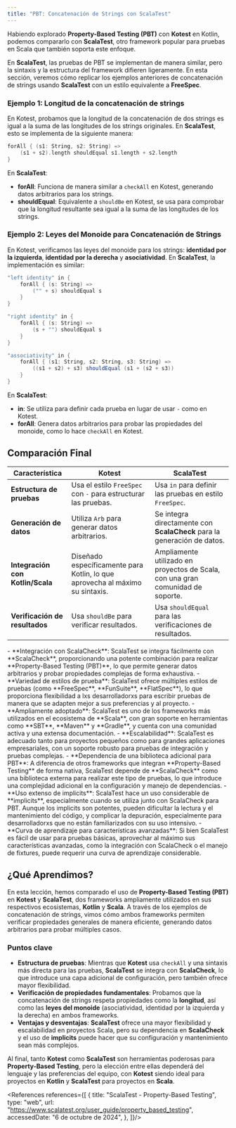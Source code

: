```yaml
---
title: "PBT: Concatenación de Strings con ScalaTest"
---
```


<ReadingTime/>

Habiendo explorado **Property-Based Testing (PBT)** con **Kotest** en Kotlin, podemos compararlo con **ScalaTest**, otro framework popular para pruebas en Scala que también soporta este enfoque.

En **ScalaTest**, las pruebas de PBT se implementan de manera similar, pero la sintaxis y la estructura del framework difieren ligeramente. En esta sección, veremos cómo replicar los ejemplos anteriores de concatenación de strings usando **ScalaTest** con un estilo equivalente a **FreeSpec**.

### Ejemplo 1: Longitud de la concatenación de strings

En Kotest, probamos que la longitud de la concatenación de dos strings es igual a la suma de las longitudes de los strings originales. En **ScalaTest**, esto se implementa de la siguiente manera:

```scala showLineNumbers
forAll { (s1: String, s2: String) =>
    (s1 + s2).length shouldEqual s1.length + s2.length
}
```

En **ScalaTest**:
- **forAll**: Funciona de manera similar a `checkAll` en Kotest, generando datos arbitrarios para los strings.
- **shouldEqual**: Equivalente a `shouldBe` en Kotest, se usa para comprobar que la longitud resultante sea igual a la suma de las longitudes de los strings.

### Ejemplo 2: Leyes del Monoide para Concatenación de Strings

En Kotest, verificamos las leyes del monoide para los strings: **identidad por la izquierda**, **identidad por la derecha** y **asociatividad**. En **ScalaTest**, la implementación es similar:

```scala showLineNumbers
"left identity" in {
    forAll { (s: String) =>
        ("" + s) shouldEqual s
    }
}

"right identity" in {
    forAll { (s: String) =>
        (s + "") shouldEqual s
    }
}

"associativity" in {
    forAll { (s1: String, s2: String, s3: String) =>
        ((s1 + s2) + s3) shouldEqual (s1 + (s2 + s3))
    }
}
```

En **ScalaTest**:
- **in**: Se utiliza para definir cada prueba en lugar de usar `-` como en Kotest.
- **forAll**: Genera datos arbitrarios para probar las propiedades del monoide, como lo hace `checkAll` en Kotest.

## Comparación Final

| **Característica**               | **Kotest**                                                                    | **ScalaTest**                                                                   |
|----------------------------------|-------------------------------------------------------------------------------|---------------------------------------------------------------------------------|
| **Estructura de pruebas**        | Usa el estilo `FreeSpec` con `-` para estructurar las pruebas.                | Usa `in` para definir las pruebas en estilo `FreeSpec`.                         |
| **Generación de datos**          | Utiliza `Arb` para generar datos arbitrarios.                                 | Se integra directamente con **ScalaCheck** para la generación de datos.         |
| **Integración con Kotlin/Scala** | Diseñado específicamente para Kotlin, lo que aprovecha al máximo su sintaxis. | Ampliamente utilizado en proyectos de Scala, con una gran comunidad de soporte. |
| **Verificación de resultados**   | Usa `shouldBe` para verificar resultados.                                     | Usa `shouldEqual` para las verificaciones de resultados.                        |

<ProCons>
    <Pros>
        - **Integración con ScalaCheck**: ScalaTest se integra fácilmente con **ScalaCheck**, proporcionando una potente combinación para realizar **Property-Based Testing (PBT)**, lo que permite generar datos arbitrarios y probar propiedades complejas de forma exhaustiva.
        - **Variedad de estilos de prueba**: ScalaTest ofrece múltiples estilos de pruebas (como **FreeSpec**, **FunSuite**, **FlatSpec**), lo que proporciona flexibilidad a lxs desarrolladorxs para escribir pruebas de manera que se adapten mejor a sus preferencias y al proyecto.
        - **Ampliamente adoptado**: ScalaTest es uno de los frameworks más utilizados en el ecosistema de **Scala**, con gran soporte en herramientas como **SBT**, **Maven** y **Gradle**, y cuenta con una comunidad activa y una extensa documentación.
        - **Escalabilidad**: ScalaTest es adecuado tanto para proyectos pequeños como para grandes aplicaciones empresariales, con un soporte robusto para pruebas de integración y pruebas complejas.
    </Pros>
    <Cons>
        - **Dependencia de una biblioteca adicional para PBT**: A diferencia de otros frameworks que integran **Property-Based Testing** de forma nativa, ScalaTest depende de **ScalaCheck** como una biblioteca externa para realizar este tipo de pruebas, lo que introduce una complejidad adicional en la configuración y manejo de dependencias.
        - **Uso extenso de implicits**: ScalaTest hace un uso considerable de **implicits**, especialmente cuando se utiliza junto con ScalaCheck para PBT. Aunque los implicits son potentes, pueden dificultar la lectura y el mantenimiento del código, y complicar la depuración, especialmente para desarrolladorxs que no están familiarizados con su uso intensivo.
        - **Curva de aprendizaje para características avanzadas**: Si bien ScalaTest es fácil de usar para pruebas básicas, aprovechar al máximo sus características avanzadas, como la integración con ScalaCheck o el manejo de fixtures, puede requerir una curva de aprendizaje considerable.
    </Cons>
</ProCons>

## ¿Qué Aprendimos?

En esta lección, hemos comparado el uso de **Property-Based Testing (PBT)** en **Kotest** y **ScalaTest**, dos frameworks ampliamente utilizados en sus respectivos ecosistemas, **Kotlin** y **Scala**. A través de los ejemplos de concatenación de strings, vimos cómo ambos frameworks permiten verificar propiedades generales de manera eficiente, generando datos arbitrarios para probar múltiples casos.

### Puntos clave

- **Estructura de pruebas**: Mientras que **Kotest** usa `checkAll` y una sintaxis más directa para las pruebas, **ScalaTest** se integra con **ScalaCheck**, lo que introduce una capa adicional de configuración, pero también ofrece mayor flexibilidad.
- **Verificación de propiedades fundamentales**: Probamos que la concatenación de strings respeta propiedades como la **longitud**, así como las **leyes del monoide** (asociatividad, identidad por la izquierda y la derecha) en ambos frameworks.
- **Ventajas y desventajas**: **ScalaTest** ofrece una mayor flexibilidad y escalabilidad en proyectos Scala, pero su dependencia en **ScalaCheck** y el uso de **implicits** puede hacer que su configuración y mantenimiento sean más complejos.

Al final, tanto **Kotest** como **ScalaTest** son herramientas poderosas para **Property-Based Testing**, pero la elección entre ellas dependerá del lenguaje y las preferencias del equipo, con **Kotest** siendo ideal para proyectos en **Kotlin** y **ScalaTest** para proyectos en **Scala**.

<References references={[
    {
        title: "ScalaTest - Property-Based Testing",
        type: "web",
        url: "https://www.scalatest.org/user_guide/property_based_testing",
        accessedDate: "6 de octubre de 2024",
    },
]}/>
